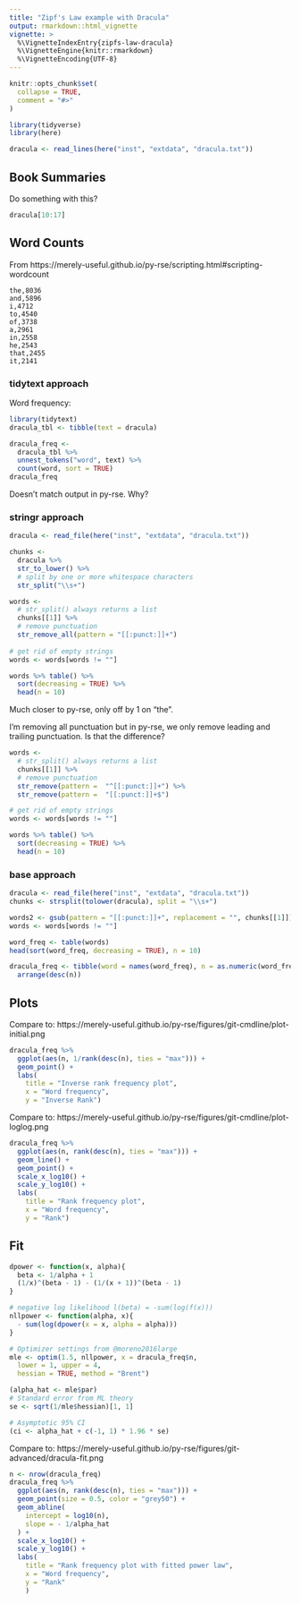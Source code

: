 ```yaml
---
title: "Zipf's Law example with Dracula"
output: rmarkdown::html_vignette
vignette: >
  %\VignetteIndexEntry{zipfs-law-dracula}
  %\VignetteEngine{knitr::rmarkdown}
  %\VignetteEncoding{UTF-8}
---
```


```r
knitr::opts_chunk$set(
  collapse = TRUE,
  comment = "#>"
)
```

```r
library(tidyverse)
library(here)
```

```r
dracula <- read_lines(here("inst", "extdata", "dracula.txt"))
```

## Book Summaries

Do something with this?
```r
dracula[10:17] 
```

## Word Counts

From https://merely-useful.github.io/py-rse/scripting.html#scripting-wordcount
```
the,8036
and,5896
i,4712
to,4540
of,3738
a,2961
in,2558
he,2543
that,2455
it,2141
```

### tidytext approach

Word frequency:
```r
library(tidytext)
dracula_tbl <- tibble(text = dracula)

dracula_freq <- 
  dracula_tbl %>% 
  unnest_tokens("word", text) %>% 
  count(word, sort = TRUE)
dracula_freq
```

Doesn't match output in py-rse. Why?

### stringr approach

```r
dracula <- read_file(here("inst", "extdata", "dracula.txt"))

chunks <- 
  dracula %>% 
  str_to_lower() %>% 
  # split by one or more whitespace characters
  str_split("\\s+")

words <- 
  # str_split() always returns a list
  chunks[[1]] %>% 
  # remove punctuation
  str_remove_all(pattern = "[[:punct:]]+")
  
# get rid of empty strings
words <- words[words != ""]  

words %>% table() %>% 
  sort(decreasing = TRUE) %>% 
  head(n = 10)
```

Much closer to py-rse, only off by 1 on "the".

I'm removing all punctuation but in py-rse, we only remove leading and trailing punctuation. Is that the difference?

```r
words <- 
  # str_split() always returns a list
  chunks[[1]] %>% 
  # remove punctuation
  str_remove(pattern =  "^[[:punct:]]+") %>% 
  str_remove(pattern =  "[[:punct:]]+$") 

# get rid of empty strings
words <- words[words != ""]  

words %>% table() %>% 
  sort(decreasing = TRUE) %>% 
  head(n = 10)  
```


### base approach

```r
dracula <- read_file(here("inst", "extdata", "dracula.txt"))
chunks <- strsplit(tolower(dracula), split = "\\s+")

words2 <- gsub(pattern = "[[:punct:]]+", replacement = "", chunks[[1]]) 
words <- words[words != ""]  

word_freq <- table(words) 
head(sort(word_freq, decreasing = TRUE), n = 10)

dracula_freq <- tibble(word = names(word_freq), n = as.numeric(word_freq)) %>% 
  arrange(desc(n))
```


## Plots

Compare to: https://merely-useful.github.io/py-rse/figures/git-cmdline/plot-initial.png

```r
dracula_freq %>% 
  ggplot(aes(n, 1/rank(desc(n), ties = "max"))) +
  geom_point() +
  labs(
    title = "Inverse rank frequency plot",
    x = "Word frequency",
    y = "Inverse Rank")
```

Compare to: https://merely-useful.github.io/py-rse/figures/git-cmdline/plot-loglog.png

```r
dracula_freq %>% 
  ggplot(aes(n, rank(desc(n), ties = "max"))) +
  geom_line() +
  geom_point() +
  scale_x_log10() +
  scale_y_log10() +
  labs(
    title = "Rank frequency plot",
    x = "Word frequency",
    y = "Rank")
```

## Fit

```r
dpower <- function(x, alpha){
  beta <- 1/alpha + 1
  (1/x)^(beta - 1) - (1/(x + 1))^(beta - 1)
}

# negative log likelihood l(beta) = -sum(log(f(x)))
nllpower <- function(alpha, x){
  - sum(log(dpower(x = x, alpha = alpha)))
}

# Optimizer settings from @moreno2016large
mle <- optim(1.5, nllpower, x = dracula_freq$n, 
  lower = 1, upper = 4, 
  hessian = TRUE, method = "Brent")

(alpha_hat <- mle$par)
# Standard error from ML theory
se <- sqrt(1/mle$hessian)[1, 1]

# Asymptotic 95% CI
(ci <- alpha_hat + c(-1, 1) * 1.96 * se)
```


Compare to: https://merely-useful.github.io/py-rse/figures/git-advanced/dracula-fit.png
```r
n <- nrow(dracula_freq)
dracula_freq %>% 
  ggplot(aes(n, rank(desc(n), ties = "max"))) +
  geom_point(size = 0.5, color = "grey50") +
  geom_abline(
    intercept = log10(n),
    slope = - 1/alpha_hat
  ) + 
  scale_x_log10() +
  scale_y_log10() +
  labs(
    title = "Rank frequency plot with fitted power law",
    x = "Word frequency",
    y = "Rank"
    )
```
